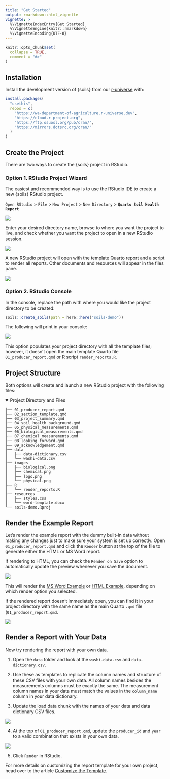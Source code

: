 ```yaml
---
title: "Get Started"
output: rmarkdown::html_vignette
vignette: >
  %\VignetteIndexEntry{Get Started}
  %\VignetteEngine{knitr::rmarkdown}
  %\VignetteEncoding{UTF-8}
---
```


```r
knitr::opts_chunk$set(
  collapse = TRUE,
  comment = "#>"
)
```

## Installation

Install the development version of {soils} from our [r-universe](https://wa-department-of-agriculture.r-universe.dev/) with:

```r
install.packages(
  "usethis",
  repos = c(
    "https://wa-department-of-agriculture.r-universe.dev",
    "https://cloud.r-project.org",
    "https://ftp.osuosl.org/pub/cran/",
    "https://mirrors.dotsrc.org/cran/"
  )
)
```

## Create the Project

There are two ways to create the {soils} project in RStudio.

### Option 1. RStudio Project Wizard

The easiest and recommended way is to use the RStudio IDE to create a new {soils} RStudio project.

`Open RStudio` \> `File` \> `New Project` \> `New Directory` \> **`Quarto Soil Health Report`**

![](../man/figures/project_wizard-1.png){fig-alt="Screenshot of RStudio New Project Wizard with Quarto Soil Health Report selected."}

Enter your desired directory name, browse to where you want the project to live, and check whether you want the project to open in a new RStudio session.

![](../man/figures/project_wizard-2.png){fig-alt="Screenshot of RStudio New Project Wizard for Quarto Soil Health Report. Enter directory name, path, and check whether you want the project to open in a new RStudio session."}

A new RStudio project will open with the template Quarto report and a script to render all reports. Other documents and resources will appear in the files pane.

![](../man/figures/new_project.png){fig-alt="Screenshot of new RStudio project called demo-soils. A Quarto file called producer_report.qmd is open and there is a tab for an R script called render_reports.R that renders all reports at once. The files pane is open with a project directory full of other Quarto files, styling resources, example images and data."}

### Option 2. RStudio Console

In the console, replace the path with where you would like the project directory to be created:

```r
soils::create_soils(path = here::here("soils-demo"))
```

The following will print in your console:

![](../man/figures/create_soils.png){fig-alt="Output from running soils::create_soils(path = here::here('soils-demo')) in the RStudio console"}

This option populates your project directory with all the template files; however, it doesn't open the main template Quarto file `01_producer_report.qmd` or R script `render_reports.R`.

## Project Structure

Both options will create and launch a new RStudio project with the following files:

<details open>

<summary>Project Directory and Files</summary>

```         
├── 01_producer_report.qmd
├── 02_section_template.qmd
├── 03_project_summary.qmd
├── 04_soil_health_background.qmd
├── 05_physical_measurements.qmd
├── 06_biological_measurements.qmd
├── 07_chemical_measurements.qmd
├── 08_looking_forward.qmd
├── 09_acknowledgement.qmd
├── data
│   ├── data-dictionary.csv
│   └── washi-data.csv
├── images
│   ├── biological.png
│   ├── chemical.png
│   ├── logo.png
│   └── physical.png
├── R
│   └── render_reports.R
├── resources
│   ├── styles.css
│   └── word-template.docx
└── soils-demo.Rproj
```

</details>

## Render the Example Report

Let's render the example report with the dummy built-in data without making any changes just to make sure your system is set up correctly. Open `01_producer_report.qmd` and click the `Render` button at the top of the file to generate either the HTML or MS Word report.

If rendering to HTML, you can check the `Render on Save` option to automatically update the preview whenever you save the document.

![](../man/figures/render.png){fig-alt="RStudio Quarto Render button with a dropdown for HTML and MS Word. Render on Save option is checked."}

This will render the [MS Word Example](https://wa-department-of-agriculture.github.io/soils/articles/docx.html) or [HTML Example](https://wa-department-of-agriculture.github.io/soils/articles/html.html), depending on which render option you selected.

If the rendered report doesn't immediately open, you can find it in your project directory with the same name as the main Quarto `.qmd` file (`01_producer_report.qmd`.

![](../man/figures/rendered_report_location.png){fig-alt="RStudio screenshot of files pane with boxes around the project directory and the two rendered producer reports titled 01_producer_report.html and 01_producer_report.docx."}

## Render a Report with Your Data

Now try rendering the report with your own data.

1.  Open the `data` folder and look at the `washi-data.csv` and `data-dictionary.csv`.

2.  Use these as templates to replicate the column names and structure of these CSV files with your own data. All column names besides the measurements columns must be exactly the same. The measurement column names in your data must match the values in the `column_name` column in your data dictionary.

3.  Update the load data chunk with the names of your data and data dictionary CSV files.

![](../man/figures/load-data.png){fig-alt="Lines 59-71 and 92-98 of 01_producer_report.qmd with boxes and arrows pointing at read.csv functions to import the data and dictionary. A text box says 'replace with your file names'."}

4.  At the top of `01_producer_report.qmd`, update the `producer_id` and `year` to a valid combination that exists in your own data.

![](../man/figures/params.png){fig-alt="Lines 6-9 of 01_producer_report.qmd showing the params, producer_id, and year key-value pairs to change in the YAML."}

5.  Click `Render` in RStudio.

For more details on customizing the report template for your own project, head over to the article [Customize the Template](https://wa-department-of-agriculture.github.io/soils/articles/customize-template.html).
